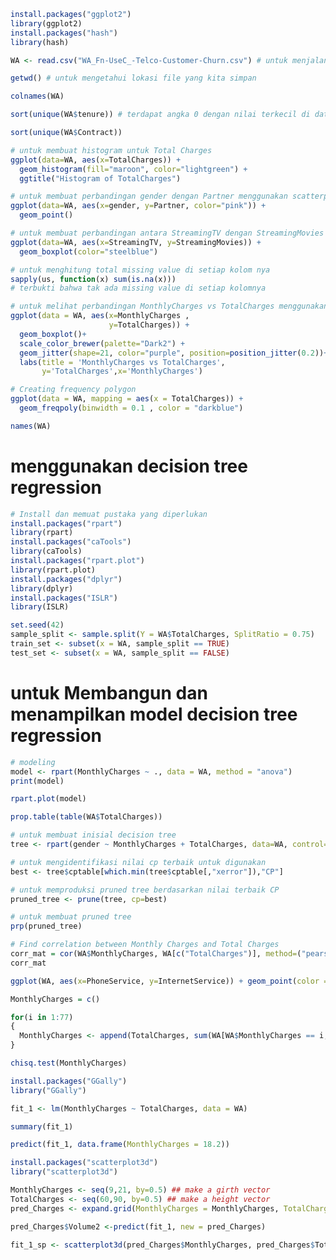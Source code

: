 ```{r}
install.packages("ggplot2")
library(ggplot2)
install.packages("hash")
library(hash)
```

```{r}
WA <- read.csv("WA_Fn-UseC_-Telco-Customer-Churn.csv") # untuk menjalankan data
```

```{r}
getwd() # untuk mengetahui lokasi file yang kita simpan
```


```{r}
colnames(WA)
```

```{r}
sort(unique(WA$tenure)) # terdapat angka 0 dengan nilai terkecil di data tersebut.
```


```{r}
sort(unique(WA$Contract))
```

```{r}
# untuk membuat histogram untuk Total Charges
ggplot(data=WA, aes(x=TotalCharges)) +
  geom_histogram(fill="maroon", color="lightgreen") +
  ggtitle("Histogram of TotalCharges")
```

```{r}
# untuk membuat perbandingan gender dengan Partner menggunakan scatterplot
ggplot(data=WA, aes(x=gender, y=Partner, color="pink")) + 
  geom_point()
```

```{r}
# untuk membuat perbandingan antara StreamingTV dengan StreamingMovies menggunakan boxplot
ggplot(data=WA, aes(x=StreamingTV, y=StreamingMovies)) + 
  geom_boxplot(color="steelblue")
```

```{r}
# untuk menghitung total missing value di setiap kolom nya
sapply(us, function(x) sum(is.na(x)))
# terbukti bahwa tak ada missing value di setiap kolomnya
```

```{r}
# untuk melihat perbandingan MonthlyCharges vs TotalCharges menggunakan boxplot
ggplot(data = WA, aes(x=MonthlyCharges ,
                      y=TotalCharges)) + 
  geom_boxplot()+
  scale_color_brewer(palette="Dark2") + 
  geom_jitter(shape=21, color="purple", position=position_jitter(0.2))+
  labs(title = 'MonthlyCharges vs TotalCharges',
       y='TotalCharges',x='MonthlyCharges')


```

```{r}
# Creating frequency polygon
ggplot(data = WA, mapping = aes(x = TotalCharges)) +
  geom_freqpoly(binwidth = 0.1 , color = "darkblue")

```


```{r}
names(WA)
```

# menggunakan decision tree regression

```{r}
# Install dan memuat pustaka yang diperlukan
install.packages("rpart")
library(rpart)
install.packages("caTools")
library(caTools)
install.packages("rpart.plot")
library(rpart.plot)
install.packages("dplyr")
library(dplyr)
install.packages("ISLR")
library(ISLR)
```


```{r}
set.seed(42)
sample_split <- sample.split(Y = WA$TotalCharges, SplitRatio = 0.75)
train_set <- subset(x = WA, sample_split == TRUE)
test_set <- subset(x = WA, sample_split == FALSE)
```


# untuk Membangun dan menampilkan model decision tree regression
```{r}

# modeling
model <- rpart(MonthlyCharges ~ ., data = WA, method = "anova")
print(model)

```

```{r}
rpart.plot(model)
```

```{r}
prop.table(table(WA$TotalCharges))
```

```{r}
# untuk membuat inisial decision tree
tree <- rpart(gender ~ MonthlyCharges + TotalCharges, data=WA, control=rpart.control(cp=.0001))

# untuk mengidentifikasi nilai cp terbaik untuk digunakan
best <- tree$cptable[which.min(tree$cptable[,"xerror"]),"CP"]

# untuk memproduksi pruned tree berdasarkan nilai terbaik CP
pruned_tree <- prune(tree, cp=best)

# untuk membuat pruned tree
prp(pruned_tree)
```

```{r}
# Find correlation between Monthly Charges and Total Charges
corr_mat = cor(WA$MonthlyCharges, WA[c("TotalCharges")], method=("pearson"))
corr_mat

```

```{r}
ggplot(WA, aes(x=PhoneService, y=InternetService)) + geom_point(color = "blue")
```



```{r}
MonthlyCharges = c()

for(i in 1:77)
{
  MonthlyCharges <- append(TotalCharges, sum(WA[WA$MonthlyCharges == i, "TotalCharges"]))
}

chisq.test(MonthlyCharges)
```


```{r}
install.packages("GGally")
library("GGally")
```

```{r}
fit_1 <- lm(MonthlyCharges ~ TotalCharges, data = WA)
```

```{r}
summary(fit_1)
```

```{r}
predict(fit_1, data.frame(MonthlyCharges = 18.2))
```



```{r}
install.packages("scatterplot3d")
library("scatterplot3d")
```

```{r}
MonthlyCharges <- seq(9,21, by=0.5) ## make a girth vector
TotalCharges <- seq(60,90, by=0.5) ## make a height vector
pred_Charges <- expand.grid(MonthlyCharges = MonthlyCharges, TotalCharges = TotalCharges)
```

```{r}
pred_Charges$Volume2 <-predict(fit_1, new = pred_Charges)
```

```{r}
fit_1_sp <- scatterplot3d(pred_Charges$MonthlyCharges, pred_Charges$TotalCharges, pred_Charges$Volume2, angle = 60, color = "dodgerblue", pch = 1, ylab = "TotalCharges", xlab = "MonthlyCharges", zlab = "Volume " )
```

```{r}

```

```{r}

```

```{r}

```

```{r}

```

